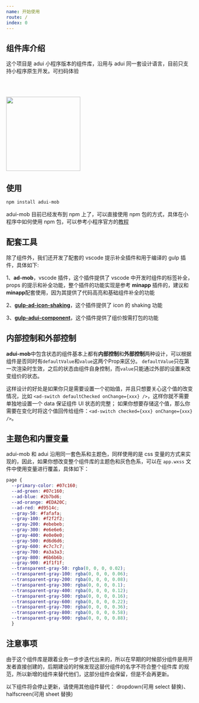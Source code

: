 ```yaml
---
name: 开始使用
route: /
index: 0
---
```


## 组件库介绍

这个项目是 adui 小程序版本的组件库，沿用与 adui 同一套设计语言，目前只支持小程序原生开发。可扫码体验

<div style="margin-top: 60px;">
  <img src="https://wxa.wxs.qq.com/images/paki/adui-for-mobile/adui-mob.jpg" height="200" width="200"/>
</div>

## 使用

```bash
npm install adui-mob
```
adui-mob 目前已经发布到 npm 上了，可以直接使用 npm 包的方式，具体在小程序中如何使用 npm 包，可以参考小程序官方的[教程](https://developers.weixin.qq.com/miniprogram/dev/devtools/npm.html)

## 配套工具

除了组件外，我们还开发了配套的 vscode 提示补全插件和用于编译的 gulp 插件，具体如下:

1、**ad-mob**，vscode 插件，这个插件提供了 vscode 中开发时组件的标签补全，props 的提示和补全功能，整个插件的功能实现是参考 **minapp** 插件的，建议和**minapp**配套使用，因为其提供了代码高亮和基础组件补全的功能

2、[**gulp-ad-icon-shaking**](https://www.npmjs.com/package/gulp-ad-icon-shaking)，这个插件提供了 icon 的 shaking 功能

3、[**gulp-adui-component**](https://www.npmjs.com/package/gulp-adui-component-shaking)，这个插件提供了组价按需打包的功能


## 内部控制和外部控制
**adui-mob**中包含状态的组件基本上都有**内部控制**和**外部控制**两种设计，可以根据组件是否同时有`defaultValue`和`value`这两个Prop来区分。
`defaultValue`只在第一次渲染时生效，之后的状态由组件自身控制，而`value`只能通过外部的设置来改变组价的状态。

这样设计的好处是如果你只是需要设置一个初始值，并且只想要关心这个值的改变情况，比如 `<ad-switch defaultChecked onChange={xxx} />`，这样你就不需要单独地设置一个 data 保证组件 UI 状态的完整； 如果你想要存储这个值，那么你需要在变化时将这个值回传给组件：`<ad-switch checked={xxx} onChange={xxx} />`。


## 主题色和内置变量
adui-mob 和 adui 沿用同一套色系和主题色，同样使用的是 css 变量的方式来实现的，因此，如果你想改变整个组件库的主题色和灰色色系，可以在 `app.wxss` 文件中使用变量进行覆盖，具体如下：
```css
page {
  --primary-color: #07c160;
  --ad-green: #07c160;
  --ad-blue: #2b7bd6;
  --ad-orange: #EDA20C;
  --ad-red: #d9514c;
  --gray-50: #fafafa;
  --gray-100: #f2f2f2;
  --gray-200: #ebebeb;
  --gray-300: #e6e6e6;
  --gray-400: #e0e0e0;
  --gray-500: #d6d6d6;
  --gray-600: #c7c7c7;
  --gray-700: #a3a3a3;
  --gray-800: #6b6b6b;
  --gray-900: #1f1f1f;
  --transparent-gray-50: rgba(0, 0, 0, 0.02);
  --transparent-gray-100: rgba(0, 0, 0, 0.06);
  --transparent-gray-200: rgba(0, 0, 0, 0.08);
  --transparent-gray-300: rgba(0, 0, 0, 0.1);
  --transparent-gray-400: rgba(0, 0, 0, 0.12);
  --transparent-gray-500: rgba(0, 0, 0, 0.16);
  --transparent-gray-600: rgba(0, 0, 0, 0.22);
  --transparent-gray-700: rgba(0, 0, 0, 0.36);
  --transparent-gray-800: rgba(0, 0, 0, 0.58);
  --transparent-gray-900: rgba(0, 0, 0, 0.88);
  }
```

## 注意事项

由于这个组件库是跟着业务一步步迭代出来的，所以在早期的时候部分组件是用开发者直接创建的，后期建设的时候发现这部分组件的名字不符合整个组件库
的规范，所以新增的组件来替代他们，这部分组件会保留，但是不会再更新。

以下组件将会停止更新，请使用其他组件替代：
dropdown(可用 select 替换)、halfscreen(可用 sheet 替换)
